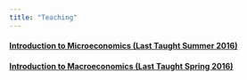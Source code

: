---
title: "Teaching"
---

#### [Introduction to Microeconomics (Last Taught Summer 2016) ](https://www.dropbox.com/sh/fo4x9wni1850v6v/AACSmgo7h9dyXg7dbae7rn7qa?dl=0) 



#### [Introduction to Macroeconomics (Last Taught Spring 2016) ](https://www.dropbox.com/sh/rlemf7vy898i01s/AAD3RrpmTf5ZpxBqfOdHZbVXa?dl=0)




